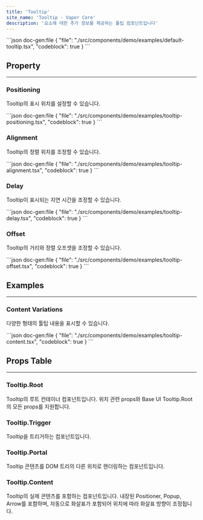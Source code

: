 ```yaml
---
title: 'Tooltip'
site_name: 'Tooltip - Vapor Core'
description: '요소에 대한 추가 정보를 제공하는 툴팁 컴포넌트입니다'
---
```


<Demo name="default-tooltip">
```json doc-gen:file
{
    "file": "./src/components/demo/examples/default-tooltip.tsx",
    "codeblock": true
}
```
</Demo>

## Property

---

### Positioning

Tooltip의 표시 위치를 설정할 수 있습니다.

<Demo name="tooltip-positioning">
```json doc-gen:file
{
    "file": "./src/components/demo/examples/tooltip-positioning.tsx",
    "codeblock": true
}
```
</Demo>

### Alignment

Tooltip의 정렬 위치를 조정할 수 있습니다.

<Demo name="tooltip-alignment">
```json doc-gen:file
{
    "file": "./src/components/demo/examples/tooltip-alignment.tsx",
    "codeblock": true
}
```
</Demo>

### Delay

Tooltip이 표시되는 지연 시간을 조정할 수 있습니다.

<Demo name="tooltip-delay">
```json doc-gen:file
{
    "file": "./src/components/demo/examples/tooltip-delay.tsx",
    "codeblock": true
}
```
</Demo>

### Offset

Tooltip의 거리와 정렬 오프셋을 조정할 수 있습니다.

<Demo name="tooltip-offset">
```json doc-gen:file
{
    "file": "./src/components/demo/examples/tooltip-offset.tsx",
    "codeblock": true
}
```
</Demo>

## Examples

---

### Content Variations

다양한 형태의 툴팁 내용을 표시할 수 있습니다.

<Demo name="tooltip-content">
```json doc-gen:file
{
    "file": "./src/components/demo/examples/tooltip-content.tsx",
    "codeblock": true
}
```
</Demo>

## Props Table

---

### Tooltip.Root

Tooltip의 루트 컨테이너 컴포넌트입니다. 위치 관련 props와 Base UI Tooltip.Root의 모든 props를 지원합니다.

<ComponentPropsTable file="tooltip" section="props" />

### Tooltip.Trigger

Tooltip을 트리거하는 컴포넌트입니다.

<ComponentPropsTable file="tooltip" section="triggerProps" />

### Tooltip.Portal

Tooltip 콘텐츠를 DOM 트리의 다른 위치로 렌더링하는 컴포넌트입니다.

<ComponentPropsTable file="tooltip" section="portalProps" />

### Tooltip.Content

Tooltip의 실제 콘텐츠를 포함하는 컴포넌트입니다. 내장된 Positioner, Popup, Arrow를 포함하며, 자동으로 화살표가 포함되어 위치에 따라 화살표 방향이 조정됩니다.

<ComponentPropsTable file="tooltip" section="contentProps" />

